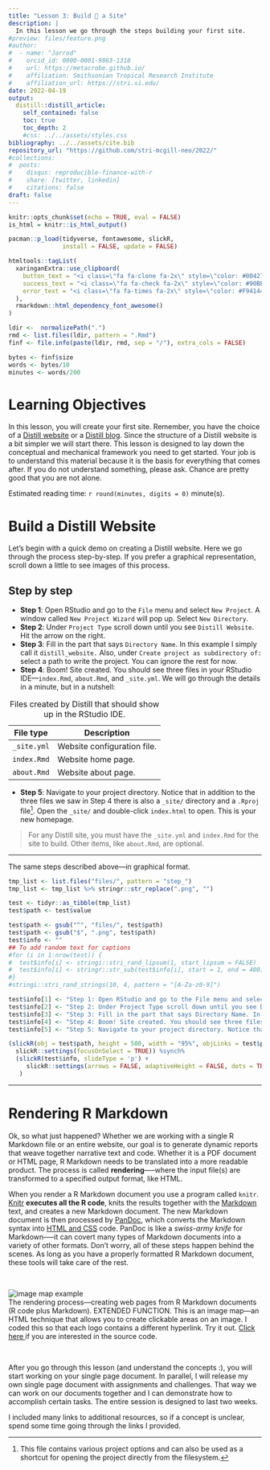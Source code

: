```yaml
---
title: "Lesson 3: Build 📖 a Site"
description: |
  In this lesson we go through the steps building your first site. 
#preview: files/feature.png
#author:
#  - name: "Jarrod"
#    orcid_id: 0000-0001-9863-1318
#    url: https://metacrobe.github.io/
#    affiliation: Smithsonian Tropical Research Institute
#    affiliation_url: https://stri.si.edu/
date: 2022-04-19
output:
  distill::distill_article:
    self_contained: false
    toc: true
    toc_depth: 2
    #css: ../../assets/styles.css
bibliography: ../../assets/cite.bib  
repository_url: "https://github.com/stri-mcgill-neo/2022/"
#collections:
#  posts:
#    disqus: reproducible-finance-with-r
#    share: [twitter, linkedin]
#    citations: false
draft: false
---
```


```r
knitr::opts_chunk$set(echo = TRUE, eval = FALSE)
is_html = knitr::is_html_output()

pacman::p_load(tidyverse, fontawesome, slickR,
               install = FALSE, update = FALSE)
```

```r
htmltools::tagList(
  xaringanExtra::use_clipboard(
    button_text = "<i class=\"fa fa-clone fa-2x\" style=\"color: #004276\"></i>",
    success_text = "<i class=\"fa fa-check fa-2x\" style=\"color: #90BE6D\"></i>",
    error_text = "<i class=\"fa fa-times fa-2x\" style=\"color: #F94144\"></i>"
  ),
  rmarkdown::html_dependency_font_awesome()
)
```

```r
ldir <-  normalizePath(".")
rmd <- list.files(ldir, pattern = ".Rmd")
finf <- file.info(paste(ldir, rmd, sep = "/"), extra_cols = FALSE)

bytes <- finf$size
words <- bytes/10
minutes <- words/200
```


# Learning Objectives

In this lesson, you will create your first site. Remember, you have the choice of a [Distill website](https://rstudio.github.io/distill/website.html) or a [Distill blog](https://rstudio.github.io/distill/blog.html). Since the structure of a Distill website is a bit simpler we will start there. This lesson is designed to lay down the conceptual and mechanical framework you need to get started. Your job is to understand this material because it is the basis for everything that comes after. If you do not understand something, please ask. Chance are pretty good that you are not alone.

<aside>
Estimated reading time: `r round(minutes, digits = 0)` minute(s).
</aside>

# Build a Distill Website

Let's begin with a quick demo on creating a Distill website. Here we go through the process step-by-step. If you prefer a graphical representation, scroll down a little to see images of this process.

## Step by step

-   **Step 1**: Open RStudio and go to the `File` menu and select `New Project`. A window called `New Project Wizard` will pop up. Select `New Directory`.
-   **Step 2**: Under `Project Type` scroll down until you see `Distill Website`. Hit the arrow on the right.
-   **Step 3**: Fill in the part that says `Directory Name`. In this example I simply call it `distill_website.` Also, under `Create project as subdirectory of:` select a path to write the project. You can ignore the rest for now.
-   **Step 4**: Boom! Site created. You should see three files in your RStudio IDE---`index.Rmd`, `about.Rmd`, and `_site.yml`. We will go through the details in a minute, but in a nutshell:

| **File type**    | **Description**             |
|------------------|-----------------------------|
| `_site.yml`      | Website configuration file. |
| `index.Rmd`      | Website home page.          |
| `about.Rmd`      | Website about page.         |

: Files created by Distill that should show up in the RStudio IDE. 

-   **Step 5**: Navigate to your project directory. Notice that in addition to the three files we saw in Step 4 there is also a `_site/` directory and a `.Rproj` file^[This file contains various project options and can also be used as a shortcut for opening the project directly from the filesystem.]. Open the `_site/` and double-click `index.html` to open. This is your new homepage.

> For any Distill site, you must have the `_site.yml` and `index.Rmd` for the site to build. Other items, like `about.Rmd`, are optional. 

***

The same steps described above---in graphical format. 

```r
tmp_list <- list.files("files/", pattern = "step_")
tmp_list <- tmp_list %>% stringr::str_replace(".png", "")

test <- tidyr::as_tibble(tmp_list)
test$path <- test$value

test$path <- gsub("^", "files/", test$path)
test$path <- gsub("$", ".png", test$path)
test$info <- ""
## To add random text for captions
#for (i in 1:nrow(test)) {
#  test$info[i] <- stringi::stri_rand_lipsum(1, start_lipsum = FALSE)
#  test$info[i] <- stringr::str_sub(test$info[i], start = 1, end = 400)
#}
#stringi::stri_rand_strings(10, 4, pattern = "[A-Za-z0-9]")
```

```r
test$info[1] <- "Step 1: Open RStudio and go to the File menu and select New Project. A window called New Project Wizard will pop up. Select New Directory. Proceed to Step 2."
test$info[2] <- "Step 2: Under Project Type scroll down until you see Distill Website. Hit the arrow on the right. Proceed to Step 3."
test$info[3] <- "Step 3: Fill in the part that says Directory Name. In this example I simply call it distill_website. Also, under Create project as subdirectory of: select a path to write the project. You can ignore the rest for now. Proceed to Step 4."
test$info[4] <- "Step 4: Boom! Site created. You should see three files in your RStudio IDE---index.Rmd, about.Rmd, and _site.yml. We will go through each of these in a minute. For now proceed to Step 5."
test$info[5] <- "Step 5: Navigate to your project directory. Notice that in addition to the three files we saw in Step 4 there is also a _site/ directory and a .Rproj file. Open the _site/ and double-click index.html to open. Here is your new homepage."
```

::: l-body
```r
(slickR(obj = test$path, height = 500, width = "95%", objLinks = test$path) + 
  slickR::settings(focusOnSelect = TRUE)) %synch% 
  (slickR(test$info, slideType = 'p') + 
     slickR::settings(arrows = FALSE, adaptiveHeight = FALSE, dots = TRUE)
   )
```
:::

***

# Rendering R Markdown

Ok, so what just happened? Whether we are working with a single R Markdown file or an entire website, our goal is to generate dynamic reports that weave together narrative text and code. Whether it is a PDF document or HTML page, R Markdown needs to be translated into a more readable product. The process is called **rendering**—--where the input file(s) are transformed to a specified output format, like HTML.

When you render a R Markdown document you use a program called `knitr`. [Knitr](https://yihui.org/knitr/) **executes all the R code**, knits the results together with the [Markdown](https://www.markdownguide.org/) text, and creates a new Markdown document. The new Markdown document is then processed by [PanDoc](https://pandoc.org/), which converts the Markdown syntax into [HTML and CSS](https://developer.mozilla.org/en-US/docs/Web/Guide/HTML/HTML5) code. PanDoc is like a *swiss-army knife* for Markdown—--it can covert many types of Markdown documents into a variety of other formats. Don’t worry, all of these steps happen behind the scenes. As long as you have a properly formatted R Markdown document, these tools will take care of the rest.

</br>

<!-- Image Map Generated by http://www.image-map.net/ -->
<div id="image_map">	
<map name="map_example">
    <area target="_blank" alt="R" title="R" href="https://www.r-project.org/about.html" coords="54,29,28" shape="circle">
    <area target="_blank" alt="Markdown" title="Markdown" href="https://www.markdownguide.org/" coords="5,79,86,129" shape="rect">
    <area target="_blank" alt="R Markdown" title="R Markdown" href="https://bookdown.org/yihui/rmarkdown/" coords="148,47,148,83,175,99,205,84,208,49,177,31" shape="poly">
    <area target="_blank" alt="knitr" title="knitr" href="https://yihui.org/knitr/" coords="239,45,240,82,270,100,301,81,302,46,269,30" shape="poly">
    <area target="_blank" alt="Markdown" title="Markdown" href="https://www.markdownguide.org/" coords="426,42,337,93" shape="rect">
    <area target="_blank" alt="PanDoc" title="PanDoc" href="href=&quot;https://pandoc.org/" coords="462,44,478,94,508,87,541,98,559,45,528,29,512,51,489,33" shape="poly">
    <area target="_blank" alt="HTML5" title="HTML5" href="https://developer.mozilla.org/en-US/docs/Web/HTML" coords="593,43,595,86,610,90,623,85,622,40" shape="poly">
    <area target="_blank" alt="CSS" title="CSS" href="https://developer.mozilla.org/en-US/docs/Web/CSS" coords="664,56,662,96,647,103,630,99,633,58" shape="poly">
    <area target="_blank" alt="JS" title="JS" href="https://developer.mozilla.org/en-US/docs/Web/JavaScript" coords="700,38,697,84,680,88,667,86,669,41" shape="poly">
</map>
<img src="files/flow.png" alt="image map example" usemap="#map_example"><figcaption>The rendering process---creating  web pages from R Markdown documents (R code plus Markdown). EXTENDED FUNCTION. This is an image map---an HTML technique that allows you to create clickable areas on an image. I coded this so that each logo contains a different hyperlink. Try it out.  <a href = "https://gist.github.com/jarrodscott/31b8f7ab985a291c53538a97a1c3dcdc">Click here </a> if you are interested in the source code.	
</figcaption>	
</div>

</br>




After you go through this lesson (and understand the concepts :), you will start working on your single page document. In parallel, I will release my own single page document with assignments and challenges. That way we can work on our documents together and I can demonstrate how to accomplish certain tasks. The entire session is designed to last two weeks.


I included many links to additional resources, so if a concept is unclear, spend some time going through the links I provided. 
